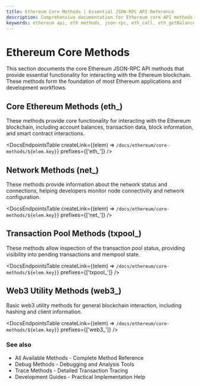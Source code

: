 ```yaml
---
title: Ethereum Core Methods | Essential JSON-RPC API Reference
description: Comprehensive documentation for Ethereum core API methods including eth_, net_, txpool_, and web3_ endpoints with detailed examples, parameters, and return values
keywords: ethereum api, eth methods, json-rpc, eth_call, eth_getBalance, eth_getBlockByHash, eth_getBlockByNumber, eth_getLogs, ethereum core methods, blockchain api methods
---
```


# Ethereum Core Methods

This section documents the core Ethereum JSON-RPC API methods that provide essential functionality for interacting with the Ethereum blockchain. These methods form the foundation of most Ethereum applications and development workflows.

## Core Ethereum Methods (eth_)

These methods provide core functionality for interacting with the Ethereum blockchain, including account balances, transaction data, block information, and smart contract interactions.

<DocsEndpointsTable createLink={(elem) => `/docs/ethereum/core-methods/${elem.key}`} prefixes={['eth_']} />

## Network Methods (net_)

These methods provide information about the network status and connections, helping developers monitor node connectivity and network configuration.

<DocsEndpointsTable createLink={(elem) => `/docs/ethereum/core-methods/${elem.key}`} prefixes={['net_']} />

## Transaction Pool Methods (txpool_)

These methods allow inspection of the transaction pool status, providing visibility into pending transactions and mempool state.

<DocsEndpointsTable createLink={(elem) => `/docs/ethereum/core-methods/${elem.key}`} prefixes={['txpool_']} />

## Web3 Utility Methods (web3_)

Basic web3 utility methods for general blockchain interaction, including hashing and client information.

<DocsEndpointsTable createLink={(elem) => `/docs/ethereum/core-methods/${elem.key}`} prefixes={['web3_']} />

### See also

- <Link to="/docs/ethereum/all-methods" title="Complete reference of all available Ethereum API methods">All Available Methods</Link> - Complete Method Reference
- <Link to="/docs/ethereum/debug-methods/overview" title="Ethereum debugging methods documentation">Debug Methods</Link> - Debugging and Analysis Tools
- <Link to="/docs/ethereum/trace-methods/overview" title="Ethereum transaction and block tracing methods">Trace Methods</Link> - Detailed Transaction Tracing
- <Link to="/docs/ethereum/guides/overview" title="Practical guides for Ethereum development">Development Guides</Link> - Practical Implementation Help
